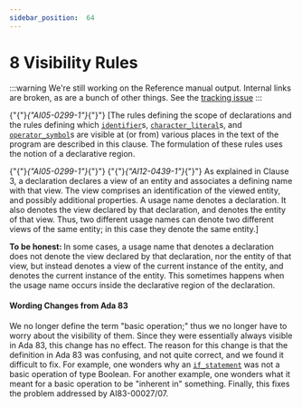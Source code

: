 ---
sidebar_position:  64
---

# 8 Visibility Rules

:::warning
We're still working on the Reference manual output.  Internal links are broken,
as are a bunch of other things.
See the [tracking issue](https://github.com/ada-lang-io/ada-lang-io/issues/20)
:::


<p>{"{"}<em>{"AI05-0299-1"}</em>{"}"} [The rules defining the scope of declarations and the rules defining which <code><a href="../AA-2/AA-2.3#S0002">identifier</a></code>s, <code><a href="../AA-2/AA-2.5#S0015">character_literal</a></code>s, and <code><a href="../AA-6/AA-6.1#S0202">operator_symbol</a></code>s are visible at (or from) various places in the text of the program are described in this clause. The formulation of these rules uses the notion of a declarative region.<br /></p>

<p>{"{"}<em>{"AI05-0299-1"}</em>{"}"} {"{"}<em>{"AI12-0439-1"}</em>{"}"} As explained in Clause 3, a declaration declares a view of an entity and associates a defining name with that view. The view comprises an identification of the viewed entity, and possibly additional properties. A usage name denotes a declaration. It also denotes the view declared by that declaration, and denotes the entity of that view. Thus, two different usage names can denote two different views of the same entity; in this case they denote the same entity.] <br /></p>

<Admonition type="aarm" aarm="note" title="Note: ">
<strong>To be honest: </strong>In some cases, a usage name that denotes a declaration does not denote the view declared by that declaration, nor the entity of that view, but instead denotes a view of the current instance of the entity, and denotes the current instance of the entity. This sometimes happens when the usage name occurs inside the declarative region of the declaration. <br /></Admonition>


#### Wording Changes from Ada 83

<Admonition type="aarm" aarm="note" title="Note: ">
We no longer define the term "basic operation;" thus we no longer have to worry about the visibility of them. Since they were essentially always visible in Ada 83, this change has no effect. The reason for this change is that the definition in Ada 83 was confusing, and not quite correct, and we found it difficult to fix. For example, one wonders why an <code><a href="../AA-5/AA-5.3#S0175">if_statement</a></code> was not a basic operation of type Boolean. For another example, one wonders what it meant for a basic operation to be "inherent in" something. Finally, this fixes the problem addressed by AI83-00027/07. <br /></Admonition>

